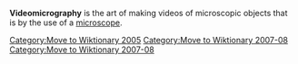 [[Category:Move to Wiktionary 2005]]
[[Category:Move to Wiktionary 2007-08]]

'''Videomicrography''' is the art of making videos of microscopic objects that is by the use of a [[microscope]].

{{unreferenced|date=July 2007}}
{{Importance|date=July 2007}}
[[Category:Move to Wiktionary 2007-08]]
{{micro-stub}}